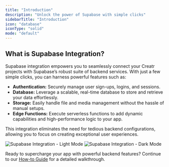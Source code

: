 ```yaml
---
title: "Introduction"
description: "Unlock the power of Supabase with simple clicks"
sidebarTitle: "Introduction"
icon: "database"
iconType: "solid"
mode: "default"
---
```


## What is Supabase Integration?

Supabase integration empowers you to seamlessly connect your Creatr projects with Supabase’s robust suite of backend services. With just a few simple clicks, you can harness powerful features such as:

- **Authentication:** Securely manage user sign-ups, logins, and sessions.
- **Database:** Leverage a scalable, real-time database to store and retrieve your data effortlessly.
- **Storage:** Easily handle file and media management without the hassle of manual setups.
- **Edge Functions:** Execute serverless functions to add dynamic capabilities and high-performance logic to your app.

This integration eliminates the need for tedious backend configurations, allowing you to focus on creating exceptional user experiences.

<img
  className="block dark:hidden mt-4 w-full rounded-xl"
  src="/images/supabase-intro.png"
  alt="Supabase Integration - Light Mode"
/>
<img
  className="hidden dark:block mt-4 w-full rounded-xl"
  src="/images/supabase-intro.png"
  alt="Supabase Integration - Dark Mode"
/>

Ready to supercharge your app with powerful backend features? Continue to our [How-to Guide](/integrations/supabase/how-to) for a detailed walkthrough.

